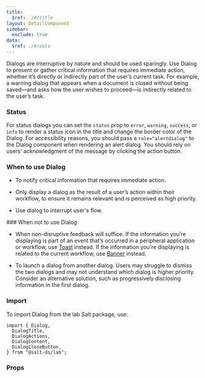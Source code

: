 ```yaml
---
title:
  $ref: ./#/title
layout: DetailComponent
sidebar:
  exclude: true
data:
  $ref: ./#/data
---
```


Dialogs are interruptive by nature and should be used sparingly. Use Dialog to present or gather critical information that requires immediate action, whether it’s directly or indirectly part of the user’s current task. For example, a warning dialog that appears when a document is closed without being saved—and asks how the user wishes to proceed—is indirectly related to the user’s task.

### Status

For status dialogs you can set the `status` prop to `error`, `warning`, `success`, or `info` to render a status icon in the title and change the border color of the Dialog. For accessibility reasons, you should pass a `role="alertdialog"` to the Dialog component when rendering an alert dialog. You should rely on users' acknowledgment of the message by clicking the action button.

### When to use Dialog

- To notify critical information that requires immediate action.

- Only display a dialog as the result of a user’s action within their workflow, to ensure it remains relevant and is perceived as high priority.

- Use dialog to interrupt user's flow.

### When not to use Dialog

- When non-disruptive feedback will suffice. If the information you’re displaying is part of an event that’s occurred in a peripheral application or workflow, use [Toast](../toast) instead. If the information you're displaying is related to the current workflow, use [Banner](../banner) instead.

- To launch a dialog from another dialog. Users may struggle to dismiss the two dialogs and may not understand which dialog is higher priority. Consider an alternative solution, such as progressively disclosing information in the first dialog.

### Import

To import Dialog from the lab Salt package, use:

```
import { Dialog,
  DialogTitle,
  DialogActions,
  DialogContent,
  DialogCloseButton,
} from "@salt-ds/lab";
```

### Props

<PropsTable packageName="lab" componentName="Dialog" />
